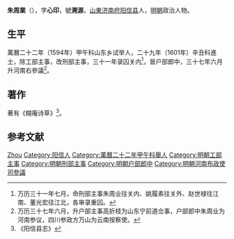 '''朱周業'''（{{bd|？||？|catIdx=}}），字'''心印'''，號'''溯源'''，[[山東|山東]][[济南府|济南府]][[阳信县|阳信县]]人，[[明朝|明朝]]政治人物。

== 生平 ==
萬曆二十二年（1594年）甲午科山东乡试举人，二十九年（1601年）辛丑科進士，除工部主事，改刑部主事，三十一年录囚关内<ref>万历三十一年七月，命刑部主事朱周业往关内、姚履素往关外、赵世禄往江南、董光宏往江北，各审录重囚。</ref>，晉户部郎中，三十七年六月升河南右參議<ref>万历三十七年六月，升户部主事高折枝为山东宁前道佥事，户部郎中朱周业为河南参议，四川参政方万山为云南按察使。</ref>。

== 著作 ==
著有《糊庵诗草》<ref>《阳信县志》</ref>。

== 参考文献 ==
{{reflist}}

{{萬曆二十九年辛丑科殿試金榜}}

{{Authority control}}
{{DEFAULTSORT:Zhu朱}}
[[Category:朱姓|Zhou]]
[[Category:阳信人|Category:阳信人]]
[[Category:萬曆二十二年甲午科舉人|Category:萬曆二十二年甲午科舉人]]
[[Category:明朝工部主事|Category:明朝工部主事]]
[[Category:明朝刑部主事|Category:明朝刑部主事]]
[[Category:明朝户部郎中|Category:明朝户部郎中]]
[[Category:明朝河南布政使司參議|Category:明朝河南布政使司參議]]